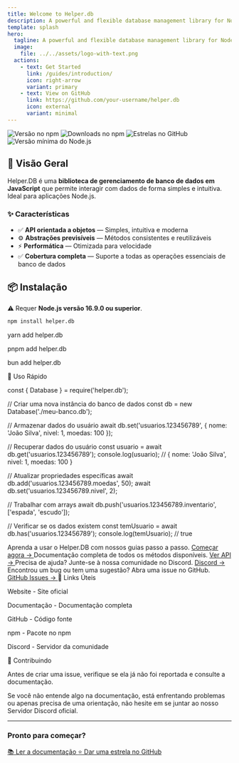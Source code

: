 ```yaml
---
title: Welcome to Helper.db
description: A powerful and flexible database management library for Node.js applications.
template: splash
hero:
  tagline: A powerful and flexible database management library for Node.js applications. Built for performance, designed for simplicity.
  image:
    file: ../../assets/logo-with-text.png
  actions:
    - text: Get Started
      link: /guides/introduction/
      icon: right-arrow
      variant: primary
    - text: View on GitHub
      link: https://github.com/your-username/helper.db
      icon: external
      variant: minimal
---
```



<div class="not-content">
  <div class="flex flex-wrap items-center justify-center gap-2 mb-8">
    <img src="https://img.shields.io/npm/v/helper.db?color=5865f2&style=for-the-badge" alt="Versão no npm" />
    <img src="https://img.shields.io/npm/dt/helper.db?color=5865f2&style=for-the-badge" alt="Downloads no npm" />
    <img src="https://img.shields.io/github/stars/Lucas46521/Helper-db?color=5865f2&style=for-the-badge" alt="Estrelas no GitHub" />
    <img src="https://img.shields.io/badge/Node.js-16.9.0+-green?style=for-the-badge" alt="Versão mínima do Node.js" />
  </div>
</div>

## 🚀 Visão Geral

Helper.DB é uma **biblioteca de gerenciamento de banco de dados em JavaScript** que permite interagir com dados de forma simples e intuitiva. Ideal para aplicações Node.js.

### ✨ Características

- ✅ **API orientada a objetos** — Simples, intuitiva e moderna
- ⚙️ **Abstrações previsíveis** — Métodos consistentes e reutilizáveis
- ⚡ **Performática** — Otimizada para velocidade
- ✅ **Cobertura completa** — Suporte a todas as operações essenciais de banco de dados

## 📦 Instalação

⚠️ Requer **Node.js versão 16.9.0 ou superior**.

```bash title="Instalar via NPM"
npm install helper.db
```
yarn add helper.db

pnpm add helper.db

bun add helper.db

🔧 Uso Rápido

const { Database } = require('helper.db');

// Criar uma nova instância do banco de dados
const db = new Database('./meu-banco.db');

// Armazenar dados do usuário
await db.set('usuarios.123456789', {
  nome: 'João Silva',
  nivel: 1,
  moedas: 100
});

// Recuperar dados do usuário
const usuario = await db.get('usuarios.123456789');
console.log(usuario); // { nome: 'João Silva', nivel: 1, moedas: 100 }

// Atualizar propriedades específicas
await db.add('usuarios.123456789.moedas', 50);
await db.set('usuarios.123456789.nivel', 2);

// Trabalhar com arrays
await db.push('usuarios.123456789.inventario', ['espada', 'escudo']);

// Verificar se os dados existem
const temUsuario = await db.has('usuarios.123456789');
console.log(temUsuario); // true

<CardGrid>
  <Card title="📖 Guias" icon="document">
    Aprenda a usar o Helper.DB com nossos guias passo a passo.
    <a href="/guides/introduction/" class="inline-flex items-center gap-1 text-primary hover:underline mt-2">
      Começar agora →
    </a>
  </Card>  <Card title="🔍 Referência da API" icon="laptop">
    Documentação completa de todos os métodos disponíveis.
    <a href="/reference/database/" class="inline-flex items-center gap-1 text-primary hover:underline mt-2">
      Ver API →
    </a>
  </Card>  <Card title="💬 Suporte" icon="external">
    Precisa de ajuda? Junte-se à nossa comunidade no Discord.
    <a href="https://discord.gg/helper-db" class="inline-flex items-center gap-1 text-primary hover:underline mt-2">
      Discord →
    </a>
  </Card>  <Card title="🐛 Issues" icon="github">
    Encontrou um bug ou tem uma sugestão? Abra uma issue no GitHub.
    <a href="https://github.com/Lucas46521/Helper-db/issues" class="inline-flex items-center gap-1 text-primary hover:underline mt-2">
      GitHub Issues →
    </a>
  </Card>
</CardGrid>🔗 Links Úteis

Website - Site oficial

Documentação - Documentação completa

GitHub - Código fonte

npm - Pacote no npm

Discord - Servidor da comunidade


🤝 Contribuindo

Antes de criar uma issue, verifique se ela já não foi reportada e consulte a documentação.

Se você não entende algo na documentação, está enfrentando problemas ou apenas precisa de uma orientação, não hesite em se juntar ao nosso Servidor Discord oficial.


---

<div class="not-content text-center mt-12 p-6 bg-gradient-to-r from-primary/10 to-accent/10 rounded-lg border border-border">
  <h3 class="text-xl font-semibold mb-4">Pronto para começar?</h3>
  <div class="flex flex-col sm:flex-row gap-4 items-center justify-center">
    <a href="/guides/introduction/" class="inline-flex items-center gap-2 bg-primary text-primary-foreground px-6 py-3 rounded-lg font-medium hover:bg-primary/90 transition-colors">
      📚 Ler a documentação
    </a>
    <a href="https://github.com/Lucas46521/Helper-db" class="inline-flex items-center gap-2 bg-secondary text-secondary-foreground px-6 py-3 rounded-lg font-medium hover:bg-secondary/90 transition-colors">
      ⭐ Dar uma estrela no GitHub
    </a>
  </div>
</div>
